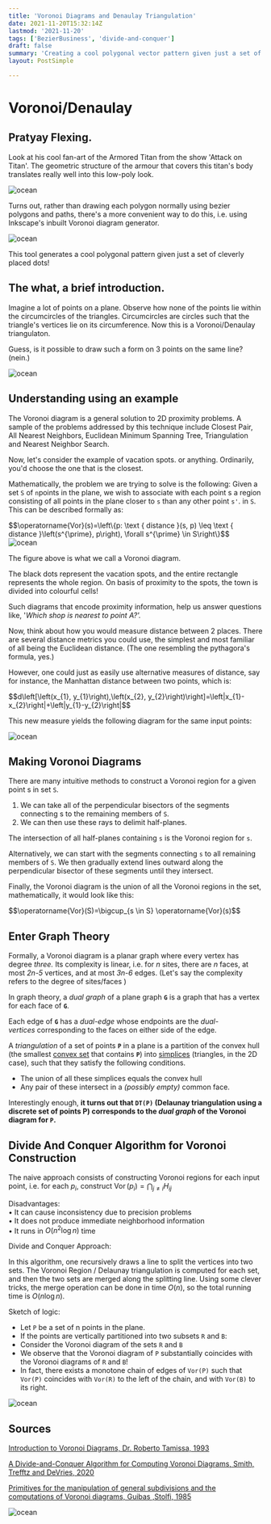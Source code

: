 ```yaml
---
title: 'Voronoi Diagrams and Denaulay Triangulation'
date: 2021-11-20T15:32:14Z
lastmod: '2021-11-20'
tags: ['BezierBusiness', 'divide-and-conquer']
draft: false
summary: 'Creating a cool polygonal vector pattern given just a set of cleverly placed dots!'
layout: PostSimple

---
```


# Voronoi/Denaulay

## Pratyay Flexing.

Look at his cool fan-art of the Armored Titan from the show 'Attack on Titan'. The geometric structure of the armour that covers this titan's body translates really well into this low-poly look.

<div style={{textAlign: 'center'}}>
<Image alt="ocean" src="/static/images/vor/0.png" width={640} height={174} />
</div>

Turns out, rather than drawing each polygon normally using bezier polygons and paths, there's a more convenient way to do this, i.e. using Inkscape's inbuilt Voronoi diagram generator.

<div style={{textAlign: 'center'}}>
<Image alt="ocean" src="/static/images/vor/1.png" width={440} height={405} />
</div>

This tool generates a cool polygonal pattern given just a set of cleverly placed dots!

## The what, a brief introduction.

Imagine a lot of points on a plane. Observe how none of the points lie within the circumcircles of the triangles. Circumcircles are circles such that the triangle's vertices lie on its circumference. Now this is a Voronoi/Denaulay triangulaton. 

Guess, is it possible to draw such a form on 3 points on the same line? (nein.)

<div style={{textAlign: 'center'}}>
<Image alt="ocean" src="/static/images/vor/2.svg" width={400} height={400} />
</div>

## Understanding using an example

The Voronoi diagram is a general solution to 2D proximity problems.
A sample of the problems addressed by this technique include Closest Pair, All Nearest
Neighbors, Euclidean Minimum Spanning Tree, Triangulation and Nearest Neighbor Search.

Now, let's consider the example of vacation spots. or anything. Ordinarily, you'd choose the one that is the closest.

Mathematically, the problem we are trying to solve is the following: Given a set `S` of `n`points
in the plane, we wish to associate with each point s a region consisting of all points in the
plane closer to `s` than any other point `s'`.
in `S`. This can be described formally as:

<div style={{textAlign: 'center'}}>
$$\operatorname{Vor}(s)=\left\{p: \text { distance }(s, p) \leq \text { distance }\left(s^{\prime}, p\right), \forall s^{\prime} \in S\right\}$$
</div>

<div style={{textAlign: 'center'}}>
<Image alt="ocean" src="/static/images/vor/3.png" width={400} height={400} />
</div>

The figure above is what we call a Voronoi diagram. 

The black dots represent the vacation spots, and the entire rectangle represents the whole region. On basis of proximity to the spots, the town is divided into colourful cells! 

Such diagrams that encode proximity information, help us answer questions like, '*Which shop is nearest to point A?'.*

Now, think about how you would measure distance between 2 places. There are several distance metrics you could use, the simplest and most familiar of all being the Euclidean distance. (The one resembling the pythagora's formula, yes.)

However, one could just as easily use alternative measures of distance, say for instance, the Manhattan distance between two points, which is:

<div style={{textAlign: 'center'}}>
$$d\left[\left(x_{1}, y_{1}\right),\left(x_{2}, y_{2}\right)\right]=\left|x_{1}-x_{2}\right|+\left|y_{1}-y_{2}\right|$$
</div>

This new measure yields the following diagram for the same input points:

<div style={{textAlign: 'center'}}>
<Image alt="ocean" src="/static/images/vor/4.png" width={400} height={400} />
</div>

## Making Voronoi Diagrams

There are many intuitive methods to construct a Voronoi region for a given point s in set
`S`. 

 1. We can take all of the perpendicular bisectors of the segments connecting s to the
remaining members of `S`. 
 2. We can then use these rays to delimit half-planes. 

The intersection of all half-planes containing `s` is the Voronoi region for `s`. 

Alternatively, we can start with the segments connecting `s` to all remaining members of `S`. We then gradually extend lines outward along the perpendicular bisector of these segments until they intersect.

Finally, the Voronoi diagram is the union of all the Voronoi regions in the set, mathematically, it would look like this:

<div style={{textAlign: 'center'}}>
$$\operatorname{Vor}(S)=\bigcup_{s \in S} \operatorname{Vor}(s)$$
</div>

## Enter Graph Theory

Formally, a Voronoi diagram is a planar graph where every vertex has degree *three.* Its complexity is linear, i.e. for *n* sites, there are *n* faces, at most *2n-5* vertices, and at most *3n-6* edges. (Let's say the complexity refers to the degree of sites/faces )


In graph theory, a *dual graph* of a plane graph **`G`** is a graph that has a vertex for each face of **`G`**.

Each edge of **`G`** has a *dual-edge* whose endpoints are the *dual-vertices* corresponding to the faces on either side of the edge.

A *triangulation* of a set of points **`P`** in a plane is a partition of the convex hull (the smallest [convex set](https://en.wikipedia.org/wiki/Convex_set) that contains **`P`**) into [simplices](https://en.wikipedia.org/wiki/Simplex) (triangles, in the 2D case), such that they satisfy the following conditions. 

- The union of all these simplices equals the convex hull
- Any pair of these intersect in a *(possibly empty)* common face.

 Interestingly enough, **it turns out that `DT(P)` (Delaunay triangulation using a discrete set of points P) corresponds to the *dual graph* of the Voronoi diagram for `P`.**


## Divide And Conquer Algorithm for Voronoi Construction

The naive approach consists of constructing Voronoi regions for each input point, i.e. for each $p_i$, construct $\operatorname{Vor}\left(p_{i}\right)=\bigcap_{j \neq i} H_{i j}$

Disadvantages:\
• It can cause inconsistency due to precision problems\
• It does not produce immediate neighborhood information\
• It runs in $O(n^2 \log n)$ time

Divide and Conquer Approach:

In this algorithm, one recursively draws a line to split the vertices into two sets. The Voronoi Region / Delaunay triangulation is computed for each set, and then the two sets are merged along the splitting line. Using some clever tricks, the merge operation can be done in time $O(n)$, so the total running time is $O(n \log n)$.

Sketch of logic:

- Let `P` be a set of n points in the plane.
- If the points are vertically partitioned into two subsets `R` and `B`:
- Consider the Voronoi diagram of the sets `R` and `B`
- We observe that the Voronoi diagram of `P` substantially coincides with the Voronoi diagrams of `R` and `B`!
- In fact, there exists a monotone chain of edges of `Vor(P)` such that `Vor(P)` coincides with
`Vor(R)` to the left of the chain, and with `Vor(B)` to its right.

<div style={{textAlign: 'center'}}>
<Image alt="ocean" src="/static/images/vor/5.png" width={309} height={388} />
</div>

## Sources

[Introduction to Voronoi Diagrams, Dr. Roberto Tamissa, 1993](http://cs.brown.edu/courses/cs252/misc/resources/lectures/pdf/notes09.pdf)

[A Divide-and-Conquer Algorithm for Computing Voronoi Diagrams, Smith, Trefftz and DeVries, 2020](https://www.ncbi.nlm.nih.gov/pmc/articles/PMC7840081/)

[Primitives for the manipulation of general subdivisions and the computations of Voronoi diagrams, Guibas ,Stolfi, 1985](https://citeseerx.ist.psu.edu/viewdoc/summary?doi=10.1.1.476.5094)

<div style={{textAlign: 'center'}}>
<Image alt="ocean" src="/static/images/bars.png" width={720} height={8} />
</div>
